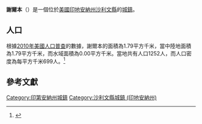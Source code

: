 {{noteTA
|G1=USState
|G2=地名
|G3=Unit
}}
{{Infobox settlement
|name            = 謝爾本
|native_name = Shelburn
|settlement_type          = [[鎮|城鎮]]
|image_skyline            = Shelburn, Indiana.jpg
|image_map = File:Sullivan County Indiana Incorporated and Unincorporated areas Shelburn Highlighted 1869192.svg
|subdivision_type         = [[世界政區索引|國家]]
|subdivision_type1        = [[美国州份|州份]]
|subdivision_type2        = [[印地安納州行政區劃|縣]]
|subdivision_name         = [[美国|美国]]
|subdivision_name1        = [[印地安納州|印地安納州]]
|subdivision_name2        = [[沙利文縣_(印地安納州)|沙利文縣]]
|elevation_ft             = 541
|elevation_m              = 165
|timezone                 = [[北美东部时区|CST]]
|area_total_km2           = 1.79
|population_as_of         = [[2010年美國人口普查|2010]]
|population_footnotes     = 
|population_total         = 1252
|population_density_km2   = auto
|population_density_sq_mi = auto
|utc_offset               = -5
|coordinates              = {{coord|39|10|46|N|87|23|49|W|display=inline,title}}
|timezone_DST             = EDT
|utc_offset_DST           = -4
|postal_code_type         = [[美國郵區編號|郵區編號]]
|postal_code              = 47879
|area_code                = {{link-en|电话区号812|Area code 812|812}}
|blank_name = [[地名信息系统|GNIS ID]]
|blank_info = 443342<ref name="GNIS">{{cite gnis|443342|Shelburne}}</ref>
}}
'''謝爾本'''（{{lang-en|Shelburn}}）是一個位於[[美國|美國]][[印地安納州|印地安納州]][[沙利文縣_(印地安納州)|沙利文縣]]的[[鎮|城鎮]]。

== 人口 ==
根據[[2010年美國人口普查|2010年美國人口普查]]的數據，謝爾本的面積為1.79平方千米，當中陸地面積為1.79平方千米，而水域面積為0.00平方千米。當地共有人口1252人，而人口密度為每平方千米699人。<ref name="GR8">{{cite web|url=http://factfinder2.census.gov|publisher=[[美国人口调查局|美国人口调查局]]|accessdate=2011-05-14|title=American FactFinder|archive-date=2013-09-11|archive-url=https://web.archive.org/web/20130911234518/http://factfinder2.census.gov/|dead-url=no}}</ref>

== 參考文獻 ==
{{reflist}}
{{沙利文縣 (印地安納州)}}
{{normdaten}}
{{DEFAULTSORT:Shelburn, Indiana}}
[[Category:印第安納州城鎮|Category:印第安納州城鎮]]
[[Category:沙利文縣城鎮_(印地安納州)|Category:沙利文縣城鎮 (印地安納州)]]
{{Indiana-geo-stub}}
